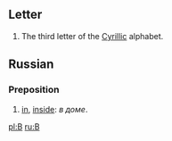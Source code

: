 == Letter ==
#The third letter of the [[Cyrillic]] alphabet.

== Russian ==
=== Preposition ===

# [[in]], [[inside]]: ''в доме''.

[[pl:В]]
[[ru:В]]